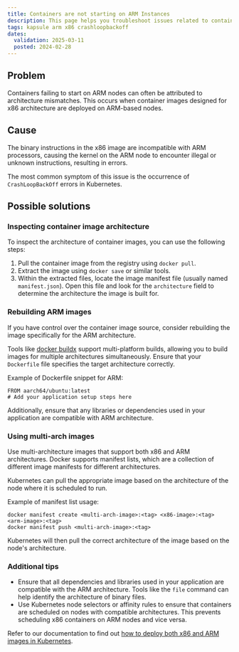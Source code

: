 ```yaml
---
title: Containers are not starting on ARM Instances
description: This page helps you troubleshoot issues related to containers not starting on ARM Instances
tags: kapsule arm x86 crashloopbackoff
dates:
  validation: 2025-03-11
  posted: 2024-02-28
---
```


## Problem
Containers failing to start on ARM nodes can often be attributed to architecture mismatches. This occurs when container images designed for x86 architecture are deployed on ARM-based nodes.

## Cause
The binary instructions in the x86 image are incompatible with ARM processors, causing the kernel on the ARM node to encounter illegal or unknown instructions, resulting in errors.

The most common symptom of this issue is the occurrence of `CrashLoopBackOff` errors in Kubernetes.

## Possible solutions

### Inspecting container image architecture

To inspect the architecture of container images, you can use the following steps:

1. Pull the container image from the registry using `docker pull`.
2. Extract the image using `docker save` or similar tools.
3. Within the extracted files, locate the image manifest file (usually named `manifest.json`). Open this file and look for the `architecture` field to determine the architecture the image is built for.

### Rebuilding ARM images

If you have control over the container image source, consider rebuilding the image specifically for the ARM architecture.

Tools like [docker buildx](https://docs.docker.com/reference/cli/docker/buildx/) support multi-platform builds, allowing you to build images for multiple architectures simultaneously. Ensure that your `Dockerfile` file specifies the target architecture correctly.

Example of Dockerfile snippet for ARM:
```
FROM aarch64/ubuntu:latest
# Add your application setup steps here
```
Additionally, ensure that any libraries or dependencies used in your application are compatible with ARM architecture.

### Using multi-arch images

Use multi-architecture images that support both x86 and ARM architectures. Docker supports manifest lists, which are a collection of different image manifests for different architectures.

Kubernetes can pull the appropriate image based on the architecture of the node where it is scheduled to run.

Example of manifest list usage:
```
docker manifest create <multi-arch-image>:<tag> <x86-image>:<tag> <arm-image>:<tag>
docker manifest push <multi-arch-image>:<tag>
```

   Kubernetes will then pull the correct architecture of the image based on the node's architecture.

### Additional tips

- Ensure that all dependencies and libraries used in your application are compatible with the ARM architecture. Tools like the `file` command can help identify the architecture of binary files.
- Use Kubernetes node selectors or affinity rules to ensure that containers are scheduled on nodes with compatible architectures. This prevents scheduling x86 containers on ARM nodes and vice versa.

Refer to our documentation to find out [how to deploy both x86 and ARM images in Kubernetes](/kubernetes/how-to/deploy-x86-arm-images/).